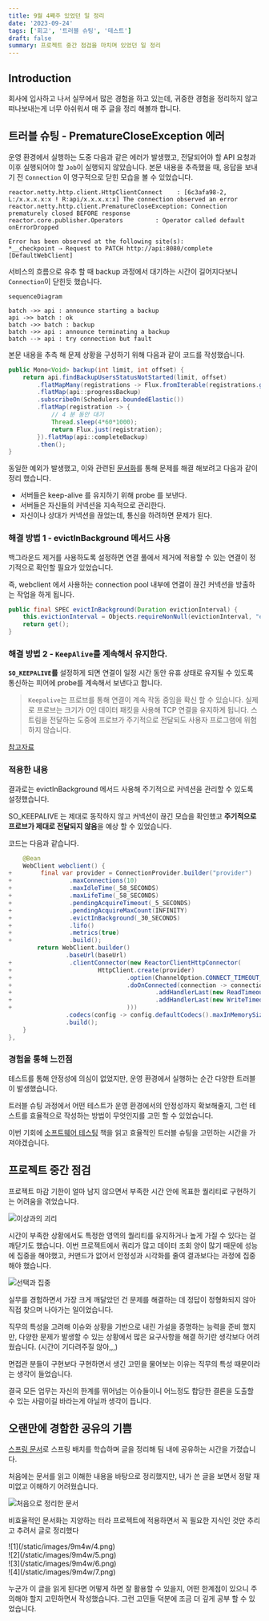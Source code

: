 ```yaml
---
title: 9월 4째주 있었던 일 정리
date: '2023-09-24'
tags: ['회고', '트러블 슈팅', '테스트']
draft: false
summary: 프로젝트 중간 점검을 마치며 있었던 일 정리
---
```


## Introduction

회사에 입사하고 나서 실무에서 많은 경험을 하고 있는데, 귀중한 경험을 정리하지 않고 떠나보내는게 너무 아쉬워서 매 주 글을 정리 해볼까 합니다.

<TOCInline toc={props.toc} exclude="Introduction" />


## 트러블 슈팅 - PrematureCloseException 에러

운영 환경에서 실행하는 도중 다음과 같은 에러가 발생했고, 전달되어야 할 API 요청과 이후 실행되어야 할 `Job`이 실행되지 않았습니다.
본문 내용을 추측했을 때, 응답을 보내기 전 `Connection` 이 영구적으로 닫힌 모습을 볼 수 있었습니다.

```plain
reactor.netty.http.client.HttpClientConnect    : [6c3afa98-2, L:/x.x.x.x:x ! R:api/x.x.x.x:x] The connection observed an error
reactor.netty.http.client.PrematureCloseException: Connection prematurely closed BEFORE response
reactor.core.publisher.Operators         : Operator called default onErrorDropped

Error has been observed at the following site(s):
*__checkpoint ⇢ Request to PATCH http://api:8080/complete [DefaultWebClient]
```

서비스의 흐름으로 유추 할 때 backup 과정에서 대기하는 시간이 길어지다보니 `Connection`이 닫힌듯 했습니다.

```mermaid
sequenceDiagram

batch ->> api : announce starting a backup
api ->> batch : ok
batch ->> batch : backup
batch ->> api : announce terminating a backup
batch --> api : try connection but fault

```

본문 내용을 추측 해 문제 상황을 구성하기 위해 다음과 같이 코드를 작성했습니다.

```java
public Mono<Void> backup(int limit, int offset) {
    return api.findBackupUsersStatusNotStarted(limit, offset)
        .flatMapMany(registrations -> Flux.fromIterable(registrations.getRegistrations()))
        .flatMap(api::progressBackup)
        .subscribeOn(Schedulers.boundedElastic())
        .flatMap(registration -> {
            // 4 분 동안 대기
            Thread.sleep(4*60*1000);
            return Flux.just(registration);
        }).flatMap(api::completeBackup)
        .then();
}
```

동일한 예외가 발생했고, 이와 관련된 [문서화](https://projectreactor.io/docs/netty/snapshot/reference/index.html#faq.connection-closed)를 통해 문제를 해결 해보려고 다음과 같이 정리 했습니다.

- 서버들은 keep-alive 를 유지하기 위해 probe 를 보낸다.
- 서버들은 자신들의 커넥션을 지속적으로 관리한다.
- 자신이나 상대가 커넥션을 끊었는데, 통신을 하려하면 문제가 된다.

### 해결 방법 1 - evictInBackground 메서드 사용

백그라운드 제거를 사용하도록 설정하면 연결 풀에서 제거에 적용할 수 있는 연결이 정기적으로 확인할 필요가 있었습니다.

즉, webclient 에서 사용하는 connection pool 내부에 연결이 끊긴 커넥션을 방출하는 작업을 하게 됩니다.

```java
public final SPEC evictInBackground(Duration evictionInterval) {
	this.evictionInterval = Objects.requireNonNull(evictionInterval, "evictionInterval");
	return get();
}
```

### 해결 방법 2 - `KeepAlive`를 계속해서 유지한다.

**`SO_KEEPALIVE`를** 설정하게 되면 연결이 일정 시간 동안 유휴 상태로 유지될 수 있도록 통신하는 피어에 probe를 계속해서 보낸다고 합니다.

> `Keepalive`는 프로브를 통해 연결이 계속 작동 중임을 확신 할 수 있습니다.
> 실제로 프로브는 크기가 0인 데이터 패킷을 사용해 TCP 연결을 유지하게 됩니다.
> 스트림을 전달하는 도중에 프로브가 주기적으로 전달되도 사용자 프로그램에 위험하지 않습니다.

[참고자료](https://tldp.org/HOWTO/TCP-Keepalive-HOWTO/overview.html)

### 적용한 내용

결과로는 evictInBackground 메서드 사용해 주기적으로 커넥션을 관리할 수 있도록 설정했습니다.

SO_KEEPALIVE 는 제대로 동작하지 않고 커넥션이 끊긴 모습을 확인했고 **주기적으로 프로브가 제대로 전달되지 않음**을 예상 할 수 있었습니다.

코드는 다음과 같습니다.

```diff-js:Configuration.java
    @Bean
    WebClient webclient() {
+        final var provider = ConnectionProvider.builder("provider")
+                .maxConnections(10)
+                .maxIdleTime(_58_SECONDS)
+                .maxLifeTime(_58_SECONDS)
+                .pendingAcquireTimeout(_5_SECONDS)
+                .pendingAcquireMaxCount(INFINITY)
+                .evictInBackground(_30_SECONDS)
+                .lifo()
+                .metrics(true)
+                .build();
        return WebClient.builder()
                .baseUrl(baseUrl)
+                .clientConnector(new ReactorClientHttpConnector(
+                        HttpClient.create(provider)
+                                .option(ChannelOption.CONNECT_TIMEOUT_MILLIS, _3_SECONDS)
+                                .doOnConnected(connection -> connection
+                                        .addHandlerLast(new ReadTimeoutHandler(FIVE))
+                                        .addHandlerLast(new WriteTimeoutHandler(FIVE))
+                                )))
                .codecs(config -> config.defaultCodecs().maxInMemorySize(_2_MEGA_BYTES))
                .build();
    }
},
```

### 경험을 통해 느낀점

테스트를 통해 안정성에 의심이 없었지만, 운영 환경에서 실행하는 순간 다양한 트러블이 발생했습니다.

트러블 슈팅 과정에서 어떤 테스트가 운영 환경에서의 안정성까지 확보해줄지, 그런 테스트를 효율적으로 작성하는 방법이 무엇인지를 고민 할 수 있었습니다.

이번 기회에 [소프트웨어 테스팅](https://product.kyobobook.co.kr/detail/S000201055864) 책을 읽고 효율적인 트러블 슈팅을 고민하는 시간을 가져야겠습니다.

## 프로젝트 중간 점검

프로젝트 마감 기한이 얼마 남지 않으면서 부족한 시간 안에 목표한 퀄리티로 구현하기는 어려움을 겪었습니다.

![이상과의 괴리](/static/images/9m4w/1.png)

시간이 부족한 상황에서도 특정한 영역의 퀄리티를 유지하거나 높게 가질 수 있다는 걸 깨닫기도 했습니다.
이번 프로젝트에서 쿼리가 많고 데이터 조회 양이 많기 때문에 성능에 집중을 해야했고, 커맨드가 없어서 안정성과 시각화를 줄여 결과보다는 과정에 집중해야 했습니다.

![선택과 집중](/static/images/9m4w/2.png)

실무를 경험하면서 가장 크게 깨달았던 건 문제를 해결하는 데 정답이 정형화되지 않아 직접 찾으며 나아가는 일이었습니다.

직무의 특성을 고려해 이슈와 상황을 기반으로 내린 가설을 증명하는 능력을 준비 했지만, 다양한 문제가 발생할 수 있는 상황에서 많은 요구사항을 해결 하기란 생각보다 어려웠습니다. (시간이 기다려주질 않아,,,)


면접관 분들이 구현보다 구현하면서 생긴 고민을 물어보는 이유는 직무의 특성 때문이라는 생각이 들었습니다.

결국 모든 업무는 자신의 한계를 뛰어넘는 이슈들이니 어느정도 합당한 결론을 도출할 수 있는 사람이길 바라는게 아닐까 생각이 듭니다.


## 오랜만에 경함한 공유의 기쁨

[스프링 문서](https://docs.spring.io/spring-batch/docs/current/reference/html/)로 스프링 배치를 학습하며 글을 정리해 팀 내에 공유하는 시간을 가졌습니다.

처음에는 문서를 읽고 이해한 내용을 바탕으로 정리했지만, 내가 쓴 글을 보면서 정말 재미없고 이해하기 어려웠습니다.

![처음으로 정리한 문서](/static/images/9m4w/3.png)

비효율적인 문서화는 지양하는 터라 프로젝트에 적용하면서 꼭 필요한 지식인 것만 추리고 추려서 글로 정리했다

<div className="-mx-2 flex flex-wrap overflow-hidden xl:-mx-2">
    <div className="my-1 w-full overflow-hidden px-2 xl:my-1 xl:w-1/2 xl:px-2">
        ![1](/static/images/9m4w/4.png)
    </div>
    <div className="my-1 w-full overflow-hidden px-2 xl:my-1 xl:w-1/2 xl:px-2">
        ![2](/static/images/9m4w/5.png)
    </div>
    <div className="my-1 w-full overflow-hidden px-2 xl:my-1 xl:w-1/2 xl:px-2">
        ![3](/static/images/9m4w/6.png)
    </div>
    <div className="my-1 w-full overflow-hidden px-2 xl:my-1 xl:w-1/2 xl:px-2">
        ![4](/static/images/9m4w/7.png)
    </div>
</div>

누군가 이 글을 읽게 된다면 어떻게 하면 잘 활용할 수 있을지, 어떤 한계점이 있으니 주의해야 할지 고민하면서 작성했습니다.
그런 고민들 덕분에 조금 더 깊게 공부 할 수 있었습니다.